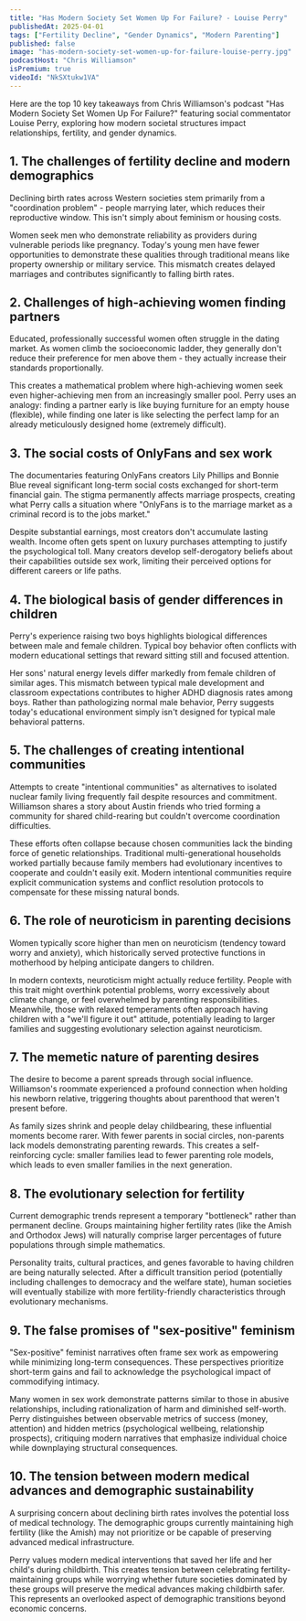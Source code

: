 ```yaml
---
title: "Has Modern Society Set Women Up For Failure? - Louise Perry"
publishedAt: 2025-04-01
tags: ["Fertility Decline", "Gender Dynamics", "Modern Parenting"]
published: false
image: "has-modern-society-set-women-up-for-failure-louise-perry.jpg"
podcastHost: "Chris Williamson"
isPremium: true
videoId: "NkSXtukw1VA"
---
```



<PodcastSummaryPageLayout frontmatter={frontmatter}>

Here are the top 10 key takeaways from Chris Williamson's podcast "Has Modern Society Set Women Up For Failure?" featuring social commentator Louise Perry, exploring how modern societal structures impact relationships, fertility, and gender dynamics.

## 1. The challenges of fertility decline and modern demographics

Declining birth rates across Western societies stem primarily from a "coordination problem" - people marrying later, which reduces their reproductive window. This isn't simply about feminism or housing costs.

Women seek men who demonstrate reliability as providers during vulnerable periods like pregnancy. Today's young men have fewer opportunities to demonstrate these qualities through traditional means like property ownership or military service. This mismatch creates delayed marriages and contributes significantly to falling birth rates.

## 2. Challenges of high-achieving women finding partners

Educated, professionally successful women often struggle in the dating market. As women climb the socioeconomic ladder, they generally don't reduce their preference for men above them - they actually increase their standards proportionally.

This creates a mathematical problem where high-achieving women seek even higher-achieving men from an increasingly smaller pool. Perry uses an analogy: finding a partner early is like buying furniture for an empty house (flexible), while finding one later is like selecting the perfect lamp for an already meticulously designed home (extremely difficult).

## 3. The social costs of OnlyFans and sex work

The documentaries featuring OnlyFans creators Lily Phillips and Bonnie Blue reveal significant long-term social costs exchanged for short-term financial gain. The stigma permanently affects marriage prospects, creating what Perry calls a situation where "OnlyFans is to the marriage market as a criminal record is to the jobs market."

Despite substantial earnings, most creators don't accumulate lasting wealth. Income often gets spent on luxury purchases attempting to justify the psychological toll. Many creators develop self-derogatory beliefs about their capabilities outside sex work, limiting their perceived options for different careers or life paths.

## 4. The biological basis of gender differences in children

Perry's experience raising two boys highlights biological differences between male and female children. Typical boy behavior often conflicts with modern educational settings that reward sitting still and focused attention.

Her sons' natural energy levels differ markedly from female children of similar ages. This mismatch between typical male development and classroom expectations contributes to higher ADHD diagnosis rates among boys. Rather than pathologizing normal male behavior, Perry suggests today's educational environment simply isn't designed for typical male behavioral patterns.

## 5. The challenges of creating intentional communities

Attempts to create "intentional communities" as alternatives to isolated nuclear family living frequently fail despite resources and commitment. Williamson shares a story about Austin friends who tried forming a community for shared child-rearing but couldn't overcome coordination difficulties.

These efforts often collapse because chosen communities lack the binding force of genetic relationships. Traditional multi-generational households worked partially because family members had evolutionary incentives to cooperate and couldn't easily exit. Modern intentional communities require explicit communication systems and conflict resolution protocols to compensate for these missing natural bonds.

## 6. The role of neuroticism in parenting decisions

Women typically score higher than men on neuroticism (tendency toward worry and anxiety), which historically served protective functions in motherhood by helping anticipate dangers to children.

In modern contexts, neuroticism might actually reduce fertility. People with this trait might overthink potential problems, worry excessively about climate change, or feel overwhelmed by parenting responsibilities. Meanwhile, those with relaxed temperaments often approach having children with a "we'll figure it out" attitude, potentially leading to larger families and suggesting evolutionary selection against neuroticism.

## 7. The memetic nature of parenting desires

The desire to become a parent spreads through social influence. Williamson's roommate experienced a profound connection when holding his newborn relative, triggering thoughts about parenthood that weren't present before.

As family sizes shrink and people delay childbearing, these influential moments become rarer. With fewer parents in social circles, non-parents lack models demonstrating parenting rewards. This creates a self-reinforcing cycle: smaller families lead to fewer parenting role models, which leads to even smaller families in the next generation.

## 8. The evolutionary selection for fertility

Current demographic trends represent a temporary "bottleneck" rather than permanent decline. Groups maintaining higher fertility rates (like the Amish and Orthodox Jews) will naturally comprise larger percentages of future populations through simple mathematics.

Personality traits, cultural practices, and genes favorable to having children are being naturally selected. After a difficult transition period (potentially including challenges to democracy and the welfare state), human societies will eventually stabilize with more fertility-friendly characteristics through evolutionary mechanisms.

## 9. The false promises of "sex-positive" feminism

"Sex-positive" feminist narratives often frame sex work as empowering while minimizing long-term consequences. These perspectives prioritize short-term gains and fail to acknowledge the psychological impact of commodifying intimacy.

Many women in sex work demonstrate patterns similar to those in abusive relationships, including rationalization of harm and diminished self-worth. Perry distinguishes between observable metrics of success (money, attention) and hidden metrics (psychological wellbeing, relationship prospects), critiquing modern narratives that emphasize individual choice while downplaying structural consequences.

## 10. The tension between modern medical advances and demographic sustainability

A surprising concern about declining birth rates involves the potential loss of medical technology. The demographic groups currently maintaining high fertility (like the Amish) may not prioritize or be capable of preserving advanced medical infrastructure.

Perry values modern medical interventions that saved her life and her child's during childbirth. This creates tension between celebrating fertility-maintaining groups while worrying whether future societies dominated by these groups will preserve the medical advances making childbirth safer. This represents an overlooked aspect of demographic transitions beyond economic concerns.

</PodcastSummaryPageLayout>
